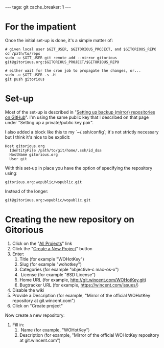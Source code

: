 ---
tags: git
cache_breaker: 1
---
= For the impatient =

Once the initial set-up is done, it's a simple matter of:

<pre># given local user $GIT_USER, $GITORIOUS_PROJECT, and $GITORIOUS_REPO
cd /path/to/repo
sudo -u $GIT_USER git remote add --mirror gitorious git@gitorious.org:$GITORIOUS_PROJECT/$GITORIOUS_REPO

# either wait for the cron job to propagate the changes, or...
sudo -u $GIT_USER -s -H
git push gitorious</pre>

= Set-up =

Most of the set-up is described in "[[Setting up backup (mirror) repositories on GitHub]]". I'm using the same public key that I described on that page under "Setting up a private/public key pair".

I also added a block like this to my `~/.ssh/config`; it's not strictly necessary but I think it's nice to be explicit:

 Host gitorious.org
   IdentityFile /path/to/git/home/.ssh/id_dsa
   HostName gitorious.org
   User git

With this set-up in place you have the option of specifying the repository using:

 gitorious.org:wopublic/wopublic.git

Instead of the longer:

 git@gitorious.org:wopublic/wopublic.git

= Creating the new repository on Gitorious =

# Click on the "[http://gitorious.org/projects All Projects]" link
# Click the "[http://gitorious.org/projects/new Create a New Project]" button
# Enter:
## Title (for example "WOHotKey")
## Slug (for example "wohotkey")
## Categories (for example "objective-c mac-os-x")
## License (for example "BSD License")
## Home URL (for example, http://git.wincent.com/WOHotKey.git)
## Bugtracker URL (for example, https://wincent.com/issues/)
# Disable the wiki
# Provide a Description (for example, "Mirror of the official WOHotKey repository at git.wincent.com")
# Click on "Create project"

Now create a new repository:

# Fill in:
## Name (for example, "WOHotKey")
## Description (for example, "Mirror of the official WOHotKey repository at git.wincent.com")
